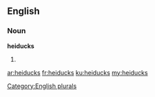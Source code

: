 ==English==

===Noun===
'''heiducks'''

# {{plural of|[[heiduck]]}}

[[Category:English plurals]]

[[ar:heiducks]]
[[fr:heiducks]]
[[ku:heiducks]]
[[my:heiducks]]